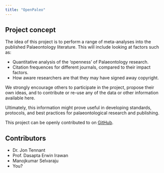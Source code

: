 ```yaml
---
title: "OpenPaleo"
---
```


## Project concept

The idea of this project is to perform a range of meta-analyses into the published Palaeontology literature. This will include looking at factors such as:

* Quantitative analysis of the 'openness' of Palaeontology research.
* Citation frequences for different journals, compared to their impact factors.
* How aware researchers are that they may have signed away copyright.

We strongly encourage others to participate in the project, propose their own ideas, and to contribute or re-use any of the data or other information available here.

Ultimately, this information might prove useful in developing standards, protocols, and best practices for palaeontological research and publishing.

This project can be openly contributed to on [GitHub](https://github.com/Meta-Paleo/OpenPaleo).

## Contributors
- Dr. Jon Tennant
- Prof. Dasapta Erwin Irawan
- Manojkumar Selvaraju
- You?
